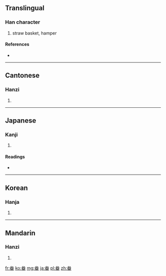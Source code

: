 ==Translingual==

===Han character===
{{Han char|rn=102|rad=田|as=05|sn=10|four=2360<sub>3</sub>|canj=戈大田 (IKW)}}

# straw basket, hamper

====References====
* {{Han ref|kx=0761.060|dkj=21809|dj=1171.020|hdz=42539.060|uh=755A|ud=30042|bh=AF63|bd=44899}}

----

==Cantonese==

===Hanzi===
{{yue-hanzi|jyut=|y=bun2}}

# {{defn|Cantonese|sort=田05}}

----

==Japanese==

===Kanji===
{{ja-kanji|grade=|rs=田05}}

# {{defn|Japanese|sort=田05}}

====Readings====
* {{ja-readings|on=[[ほん]] (hon)|kun=[[ふご]] (fugo)|nanori=}}

----

==Korean==

===Hanja===
{{ko-hanja|hangeul=분|eumhun=|rv=bun|mr=pun|y=pun}}

# {{defn|Korean|sort=田05}}

----

==Mandarin==

===Hanzi===
{{cmn-hanzi|pin=[[běn]] ([[ben3]]), [[xù]] ([[xu4]])|wg=pen<sup>3</sup>, hsü<sup>4</sup>}}

# {{defn|Mandarin|sort=田05}}

[[fr:畚]]
[[ko:畚]]
[[mg:畚]]
[[ja:畚]]
[[pl:畚]]
[[zh:畚]]